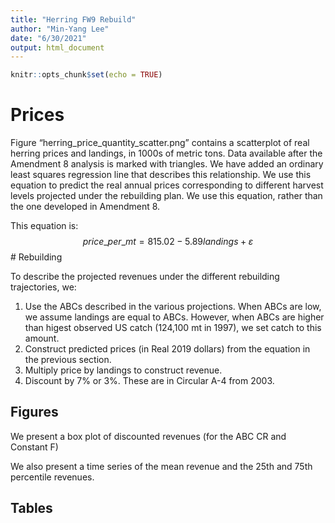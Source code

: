 ```yaml
---
title: "Herring FW9 Rebuild"
author: "Min-Yang Lee"
date: "6/30/2021"
output: html_document
---
```


```r
knitr::opts_chunk$set(echo = TRUE)
```

# Prices

Figure “herring_price_quantity_scatter.png” contains a scatterplot of real herring prices and landings, in 1000s of metric tons.    Data available after the Amendment 8 analysis is marked with triangles.  We have added an ordinary least squares regression line that describes this relationship.  We use this equation to predict the real annual prices corresponding to different harvest levels projected under the rebuilding plan.  We use this equation, rather than the one developed in Amendment 8. 

This equation is:
$$
price\_ per\_mt =  815.02 -   5.89 landings + \varepsilon
$$
# Rebuilding

To describe the projected revenues under the different rebuilding trajectories, we:

1.  Use the ABCs described in the various projections. When ABCs are low, we assume landings are equal to ABCs.  However, when ABCs are higher than higest observed US catch (124,100 mt in 1997), we set catch to this amount. 
1.  Construct predicted prices (in Real 2019 dollars) from the equation in the previous section. 
1.  Multiply price by landings to construct revenue.
1.  Discount by 7\% or 3\%. These are in Circular A-4 from 2003.

## Figures
We present a box plot of discounted revenues (for the ABC CR and Constant F)

We also present a time series of the mean revenue and the 25th and 75th percentile revenues.

## Tables

